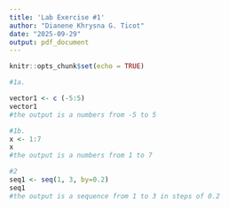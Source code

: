 ```yaml
---
title: 'Lab Exercise #1'
author: "Dianene Khrysna G. Ticot"
date: "2025-09-29"
output: pdf_document
---
```


```r
knitr::opts_chunk$set(echo = TRUE)
```


```r
#1a. 

vector1 <- c (-5:5)
vector1
#the output is a numbers from -5 to 5

#1b.
x <- 1:7
x
#the output is a numbers from 1 to 7
```

```r
#2
seq1 <- seq(1, 3, by=0.2)
seq1
#the output is a sequence from 1 to 3 in steps of 0.2
```

